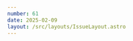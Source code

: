 ```yaml
---
number: 61
date: 2025-02-09
layout: /src/layouts/IssueLayout.astro
---
```



<Title title={`Issue ${frontmatter.number}`} date={frontmatter.date} />

<NewsletterSponsorSlot
  title="Supercharge your GitHub Actions with M4 Pro runners from the creators of Tart"
  url={`https://cirrus-runners.app/?utm_source=ioscinewsletter&utm_medium=email&utm_campaign=iosci`}
  description="Enjoy the fastest Apple Silicon chips at a fixed monthly price — fully managed so you can focus on shipping great code. Get an additional 50% off your first month with code IOSCI50OFF — exclusively for subscribers. Start your free 10-day trial now."
  image="https://d2thv89fb05cma.cloudfront.net/ioscinewsletter/images/cirrus.jpg"
/>

<Providers />

## [💰 FREE alternative to App Center build distribution service](https://x.com/emergetools/status/1879597860678951133?utm_source=ioscinewsletter&utm_medium=email&utm_campaign=iosci)

In [March last year](https://www.ioscinewsletter.com/issues/38?utm_source=ioscinewsletter&utm_medium=email&utm_campaign=iosci), I shared the news that Microsoft decided to put App Center into maintenance mode to later retire it on the **31st of March 2025**.

While the date sounded distant at the time, it is only about a month away now. If you are still using Microsoft's build distribution service and are looking for an alternative, this announcement by [Emerge Tools](https://x.com/emergetools) might be interesting to you!

## [🔧 Ready to use UI components for Swift CLIs](https://swifttoolkit.dev/posts/noora-package?utm_source=ioscinewsletter&utm_medium=email&utm_campaign=iosci)

New open-source projects like the one discussed in this article make me so happy. I have been an advocate for using [Swift beyond Apple app development for some time now](http://youtube.com/watch?v=LBYFHS8jFKk), and I have been a long-time admirer of the work that [Pedro](https://x.com/pepicrft) and the team over at [Tuist](https://x.com/tuistdev) do in this regard.

Their latest Open Source project Noora is a **ready-to-use design system** and set of **UI components** for Swift CLI applications. This article by [Natan Rolnik](https://x.com/natanrolnik) on [swifttoolkit.dev](https://swifttoolkit.dev/) goes into great detail about what the library offers and how you can incorporate it into your latest Swift CLI.

## [🍎 Running Xcode in unsupported macOS versions](https://marcelvoss.com/2025/tricking-xcode-into-running-on-an-unsupported-macos?utm_source=ioscinewsletter&utm_medium=email&utm_campaign=iosci)

If you've been an Apple platforms developer for some time, I am sure the situation described in this article is familiar to you. A new version of macOS launches with some features you are eager to test and, after you finish updating your machine, you realize that **the version of Xcode you are using no longer launches**.

You must be thinking: _well the solution is simple right?_ _You can just update to the latest compatible Xcode version for that macOS version._

Well... while that is true for a lot of cases, some others are not that simple, especially if you work on a large app maintained by numerous developers. If you're in this situation and want to launch **incompatible versions of Xcode on newer macOS versions**, [Marcel Voss](https://www.linkedin.com/in/marcel-voss-80679389/) has a solution for you!

## [❓ Apple has open-sourced Swift Build: Now what?](https://www.swift.org/blog/the-next-chapter-in-swift-build-technologies?utm_source=ioscinewsletter&utm_medium=email&utm_campaign=iosci)

Last week, we were greeted by a post by [Owen Voorhees](https://x.com/owenvoorhees) on the Swift Blog announcing that Apple is open-sourcing **Swift Build**. **Swift Build** is a powerful and extensible **build engine** that provides a set of build rules for building **Swift projects** and that Xcode itself uses under the hood when building apps and Swift Packages written in Swift.

What does this mean for us developers? How can we make use of this engine? The announcement post does a great job of answering this, but if you are interested in learning more, [I would recommend reading this article](https://tuist.dev/blog/2025/02/03/swift-build) by [Pedro Piñera](https://x.com/pepicrft) on the [Tuist](https://x.com/tuistdev) blog.

## BEFORE YOU GO...

I can't believe [we have created 1,000 Helm issues in Linear](https://x.com/helm_app/status/1887445412874707101) in under a year of active development. I guess we've been pretty busy adding new features and improving the overall look and feel of the app 🚀!
